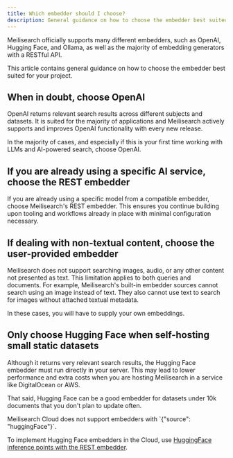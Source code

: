 ```yaml
---
title: Which embedder should I choose?
description: General guidance on how to choose the embedder best suited for projects using AI-powered search.
---
```


Meilisearch officially supports many different embedders, such as OpenAI, Hugging Face, and Ollama, as well as the majority of embedding generators with a RESTful API.

This article contains general guidance on how to choose the embedder best suited for your project.

## When in doubt, choose OpenAI

OpenAI returns relevant search results across different subjects and datasets. It is suited for the majority of applications and Meilisearch actively supports and improves OpenAI functionality with every new release.

In the majority of cases, and especially if this is your first time working with LLMs and AI-powered search, choose OpenAI.

## If you are already using a specific AI service, choose the REST embedder

If you are already using a specific model from a compatible embedder, choose Meilisearch's REST embedder. This ensures you continue building upon tooling and workflows already in place with minimal configuration necessary.

## If dealing with non-textual content, choose the user-provided embedder

Meilisearch does not support searching images, audio, or any other content not presented as text. This limitation applies to both queries and documents. For example, Meilisearch's built-in embedder sources cannot search using an image instead of text. They also cannot use text to search for images without attached textual metadata.

In these cases, you will have to supply your own embeddings.

## Only choose Hugging Face when self-hosting small static datasets

Although it returns very relevant search results, the Hugging Face embedder must run directly in your server. This may lead to lower performance and extra costs when you are hosting Meilisearch in a service like DigitalOcean or AWS.

That said, Hugging Face can be a good embedder for datasets under 10k documents that you don't plan to update often.

<Note>
Meilisearch Cloud does not support embedders with `{"source": "huggingFace"}`.

To implement Hugging Face embedders in the Cloud, use [HuggingFace inference points with the REST embedder](/guides/embedders/huggingface).
</Note>
